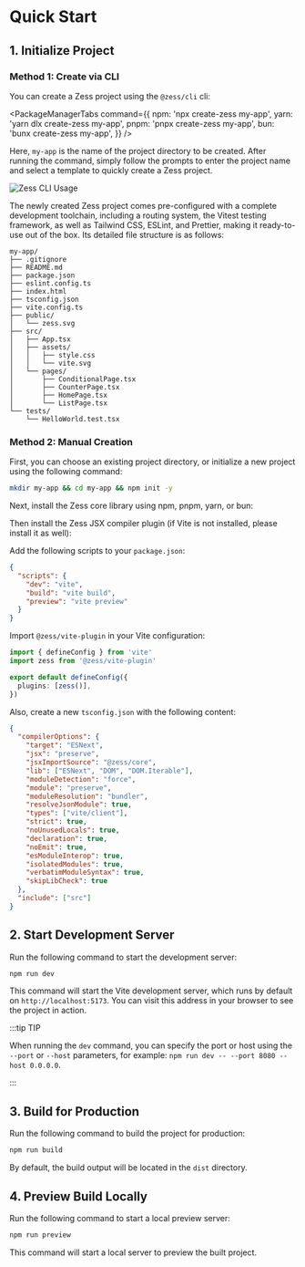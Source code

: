 # Quick Start


## 1. Initialize Project

### Method 1: Create via CLI

You can create a Zess project using the `@zess/cli` cli:

<PackageManagerTabs
  command={{
    npm: 'npx create-zess my-app',
    yarn: 'yarn dlx create-zess my-app',
    pnpm: 'pnpx create-zess my-app',
    bun: 'bunx create-zess my-app',
  }}
/>

Here, `my-app` is the name of the project directory to be created. After running the command, simply follow the prompts to enter the project name and select a template to quickly create a Zess project.

<img
  src="https://pic1.imgdb.cn/item/68d2c7b7c5157e1a882be39f.gif"
  alt="Zess CLI Usage"
/>

The newly created Zess project comes pre-configured with a complete development toolchain, including a routing system, the Vitest testing framework, as well as Tailwind CSS, ESLint, and Prettier, making it ready-to-use out of the box. Its detailed file structure is as follows:

```text
my-app/
├── .gitignore
├── README.md
├── package.json
├── eslint.config.ts
├── index.html
├── tsconfig.json
├── vite.config.ts
├── public/
│   └── zess.svg
├── src/
│   ├── App.tsx
│   ├── assets/
│   │   ├── style.css
│   │   └── vite.svg
│   └── pages/
│       ├── ConditionalPage.tsx
│       ├── CounterPage.tsx
│       ├── HomePage.tsx
│       └── ListPage.tsx
└── tests/
    └── HelloWorld.test.tsx
```

### Method 2: Manual Creation

First, you can choose an existing project directory, or initialize a new project using the following command:

```bash
mkdir my-app && cd my-app && npm init -y
```

Next, install the Zess core library using npm, pnpm, yarn, or bun:

<PackageManagerTabs command="install @zess/core" />

Then install the Zess JSX compiler plugin (if Vite is not installed, please install it as well):

<PackageManagerTabs command="install @zess/vite-plugin -D" />

Add the following scripts to your `package.json`:

```json
{
  "scripts": {
    "dev": "vite",
    "build": "vite build",
    "preview": "vite preview"
  }
}
```

Import `@zess/vite-plugin` in your Vite configuration:

```ts title="vite.config.ts"
import { defineConfig } from 'vite'
import zess from '@zess/vite-plugin'

export default defineConfig({
  plugins: [zess()],
})
```

Also, create a new `tsconfig.json` with the following content:

```json
{
  "compilerOptions": {
    "target": "ESNext",
    "jsx": "preserve",
    "jsxImportSource": "@zess/core",
    "lib": ["ESNext", "DOM", "DOM.Iterable"],
    "moduleDetection": "force",
    "module": "preserve",
    "moduleResolution": "bundler",
    "resolveJsonModule": true,
    "types": ["vite/client"],
    "strict": true,
    "noUnusedLocals": true,
    "declaration": true,
    "noEmit": true,
    "esModuleInterop": true,
    "isolatedModules": true,
    "verbatimModuleSyntax": true,
    "skipLibCheck": true
  },
  "include": ["src"]
}
```

## 2. Start Development Server

Run the following command to start the development server:

```bash
npm run dev
```

This command will start the Vite development server, which runs by default on `http://localhost:5173`. You can visit this address in your browser to see the project in action.

:::tip TIP

When running the `dev` command, you can specify the port or host using the `--port` or `--host` parameters, for example: `npm run dev -- --port 8080 --host 0.0.0.0`.

:::

## 3. Build for Production

Run the following command to build the project for production:

```bash
npm run build
```

By default, the build output will be located in the `dist` directory.

## 4. Preview Build Locally

Run the following command to start a local preview server:

```bash
npm run preview
```

This command will start a local server to preview the built project.
